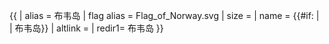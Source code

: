 {{ {{{1<noinclude>|country showdata</noinclude>}}}
| alias =  布韦岛
| flag alias = Flag_of_Norway.svg
| size = {{{size|}}}
| name = {{#if: {{{name|}}} | {{{name|}}} | 布韦岛}}
| altlink = {{{altlink}}}
| redir1= 布韦岛
}}
